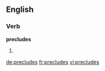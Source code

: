 ==English==

===Verb===
'''precludes'''

# {{third-person singular of Keep from happening or arising; make impossible |preclude}}

[[de:precludes]]
[[fr:precludes]]
[[vi:precludes]]